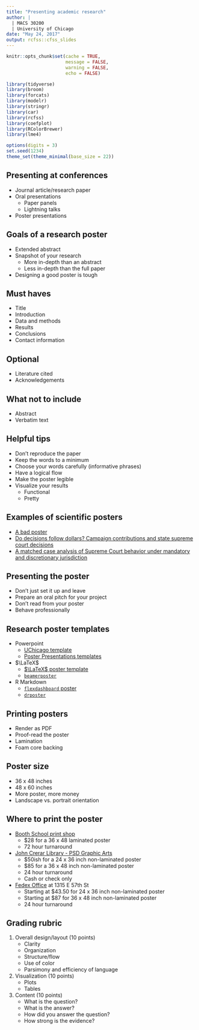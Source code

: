 ```yaml
---
title: "Presenting academic research"
author: |
  | MACS 30200
  | University of Chicago
date: "May 24, 2017"
output: rcfss::cfss_slides
---
```


```r
knitr::opts_chunk$set(cache = TRUE,
                      message = FALSE,
                      warning = FALSE,
                      echo = FALSE)

library(tidyverse)
library(broom)
library(forcats)
library(modelr)
library(stringr)
library(car)
library(rcfss)
library(coefplot)
library(RColorBrewer)
library(lme4)

options(digits = 3)
set.seed(1234)
theme_set(theme_minimal(base_size = 22))
```

## Presenting at conferences

* Journal article/research paper
* Oral presentations
    * Paper panels
    * Lightning talks
* Poster presentations

## Goals of a research poster

* Extended abstract
* Snapshot of your research
    * More in-depth than an abstract
    * Less in-depth than the full paper
* Designing a good poster is tough

## Must haves

* Title
* Introduction
* Data and methods
* Results
* Conclusions
* Contact information

## Optional

* Literature cited
* Acknowledgements

## What not to include

* Abstract
* Verbatim text

## Helpful tips

* Don't reproduce the paper
* Keep the words to a minimum
* Choose your words carefully (informative phrases)
* Have a logical flow
* Make the poster legible
* Visualize your results
    * Functional
    * Pretty

## Examples of scientific posters

* [A bad poster](https://s-media-cache-ak0.pinimg.com/originals/18/1a/6c/181a6cd948f5f0ac02bdd0509db90779.jpg)
* [Do decisions follow dollars? Campaign contributions and state supreme court decisions](https://github.com/UC-MACSS/persp-research/raw/master/demos/poster-example-1.pdf)
* [A matched case analysis of Supreme Court behavior under mandatory and discretionary jurisdiction](https://github.com/UC-MACSS/persp-research/raw/master/demos/poster-example-2.pdf)

## Presenting the poster

* Don't just set it up and leave
* Prepare an oral pitch for your project
* Don't read from your poster
* Behave professionally

## Research poster templates

* Powerpoint
    * [UChicago template](https://github.com/UC-MACSS/persp-research/blob/master/demos/E-Poster%20Template%20Academic%20conference.ppt)
    * [Poster Presentations templates](https://www.posterpresentations.com/html/free_poster_templates.html)
* $\LaTeX$
    * [$\LaTeX$ poster template](http://www.brian-amberg.de/uni/poster/)
    * [`beamerposter`](https://github.com/deselaers/latex-beamerposter)
* R Markdown
    * [`flexdashboard` poster](https://github.com/odeleongt/flexdashboard-poster)
    * [`drposter`](https://github.com/bbucior/drposter)

## Printing posters

* Render as PDF
* Proof-read the poster
* Lamination
* Foam core backing

## Poster size

* 36 x 48 inches
* 48 x 60 inches
* More poster, more money
* Landscape vs. portrait orientation

## Where to print the poster

* [Booth School print shop](https://facilities.chicagobooth.edu/old/poster&banner.htm)
    * \$28 for a 36 x 48 laminated poster
    * 72 hour turnaround
* [John Crerar Library - PSD Graphic Arts](http://graphicarts.uchicago.edu/)
    * \$50ish for a 24 x 36 inch non-laminated poster
    * \$85 for a 36 x 48 inch non-laminated poster
    * 24 hour turnaround
    * Cash or check only
* [Fedex Office](http://www.fedex.com/us/office/) at 1315 E 57th St
    * Starting at \$43.50 for 24 x 36 inch non-laminated poster
    * Starting at \$87 for 36 x 48 inch non-laminated poster
    * 24 hour turnaround

## Grading rubric

1. Overall design/layout (10 points)
    * Clarity
    * Organization
    * Structure/flow
    * Use of color
    * Parsimony and efficiency of language
1. Visualization (10 points)
    * Plots
    * Tables
1. Content (10 points)
    * What is the question?
    * What is the answer?
    * How did you answer the question?
    * How strong is the evidence?


